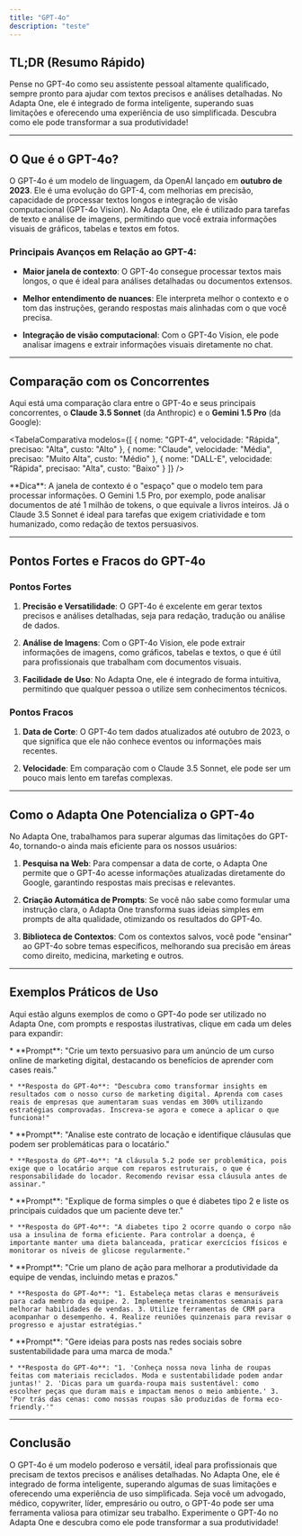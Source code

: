 ```yaml
---
title: "GPT-4o"
description: "teste"
---
```



## <Icon icon="bolt-lightning" size="18" /> TL;DR (Resumo Rápido)&#x20;

Pense no GPT-4o como seu assistente pessoal altamente qualificado, sempre pronto para ajudar com textos precisos e análises detalhadas. No Adapta One, ele é integrado de forma inteligente, superando suas limitações e oferecendo uma experiência de uso simplificada. Descubra como ele pode transformar a sua produtividade!

***

## &#x20;O Que é o GPT-4o?

O GPT-4o é um <Tooltip tip="Um modelo de linguagem é como um assistente digital muito inteligente que aprende a entender e gerar texto humano. Ele é treinado com enormes quantidades de textos para captar padrões e regras da linguagem, permitindo que responda perguntas, complete frases e até crie conteúdo novo de forma coerente e contextualizada.">modelo de linguagem</Tooltip>, da OpenAI lançado em **outubro de 2023**. Ele é uma evolução do GPT-4, com melhorias em precisão, capacidade de processar textos longos e integração de visão computacional (GPT-4o Vision). No Adapta One, ele é utilizado para tarefas de texto e análise de imagens, permitindo que você extraia informações visuais de gráficos, tabelas e textos em fotos.

### Principais Avanços em Relação ao GPT-4:

* **Maior janela de contexto**: O GPT-4o consegue processar textos mais longos, o que é ideal para análises detalhadas ou documentos extensos.

* **Melhor entendimento de nuances**: Ele interpreta melhor o contexto e o tom das instruções, gerando respostas mais alinhadas com o que você precisa.

* **Integração de visão computacional**: Com o GPT-4o Vision, ele pode analisar imagens e extrair informações visuais diretamente no chat.

***

## Comparação com os Concorrentes

Aqui está uma comparação clara entre o GPT-4o e seus principais concorrentes, o **Claude 3.5 Sonnet** (da Anthropic) e o **Gemini 1.5 Pro** (da Google):

<TabelaComparativa
  modelos={[
  { nome: "GPT-4", velocidade: "Rápida", precisao: "Alta", custo: "Alto" },
  { nome: "Claude", velocidade: "Média", precisao: "Muito Alta", custo: "Médio" },
  { nome: "DALL-E", velocidade: "Rápida", precisao: "Alta", custo: "Baixo" }
]}
/>

<Tip>
  **Dica**: A janela de contexto é o "espaço" que o modelo tem para processar informações. O Gemini 1.5 Pro, por exemplo, pode analisar documentos de até 1 milhão de tokens, o que equivale a livros inteiros. Já o Claude 3.5 Sonnet é ideal para tarefas que exigem criatividade e tom humanizado, como redação de textos persuasivos.
</Tip>

***

## Pontos Fortes e Fracos do GPT-4o

### Pontos Fortes <Icon icon="arrow-up-long" />

1. **Precisão e Versatilidade**: O GPT-4o é excelente em gerar textos precisos e análises detalhadas, seja para redação, tradução ou análise de dados.

2. **Análise de Imagens**: Com o GPT-4o Vision, ele pode extrair informações de imagens, como gráficos, tabelas e textos, o que é útil para profissionais que trabalham com documentos visuais.

3. **Facilidade de Uso**: No Adapta One, ele é integrado de forma intuitiva, permitindo que qualquer pessoa o utilize sem conhecimentos técnicos.

### Pontos Fracos <Icon icon="arrow-down-long" />

1. **Data de Corte**: O GPT-4o tem dados atualizados até outubro de 2023, o que significa que ele não conhece eventos ou informações mais recentes.

2. **Velocidade**: Em comparação com o Claude 3.5 Sonnet, ele pode ser um pouco mais lento em tarefas complexas.

***

## Como o Adapta One Potencializa o GPT-4o

No Adapta One, trabalhamos para superar algumas das limitações do GPT-4o, tornando-o ainda mais eficiente para os nossos usuários:

1. <Icon icon="globe-pointer" /> **Pesquisa na Web**: Para compensar a data de corte, o Adapta One permite que o GPT-4o acesse informações atualizadas diretamente do Google, garantindo respostas mais precisas e relevantes.

2. <Icon icon="wand-magic-sparkles" /> **Criação Automática de Prompts**: Se você não sabe como formular uma instrução clara, o Adapta One transforma suas ideias simples em prompts de alta qualidade, otimizando os resultados do GPT-4o.

3. <Icon icon="books-medical" /> **Biblioteca de Contextos**: Com os contextos salvos, você pode "ensinar" ao GPT-4o sobre temas específicos, melhorando sua precisão em áreas como direito, medicina, marketing e outros.

***

## Exemplos Práticos de Uso

Aqui estão alguns exemplos de como o GPT-4o pode ser utilizado no Adapta One, com prompts e respostas ilustrativas, clique em cada um deles para expandir:

<AccordionGroup>
  <Accordion title="1. Para Copywriters" defaultOpen={false} icon="pen">
    * **Prompt**: "Crie um texto persuasivo para um anúncio de um curso online de marketing digital, destacando os benefícios de aprender com cases reais."

    * **Resposta do GPT-4o**: "Descubra como transformar insights em resultados com o nosso curso de marketing digital. Aprenda com cases reais de empresas que aumentaram suas vendas em 300% utilizando estratégias comprovadas. Inscreva-se agora e comece a aplicar o que funciona!"
  </Accordion>

  <Accordion title="2. Para Advogados" defaultOpen={false} icon="scale-balanced">
    * **Prompt**: "Analise este contrato de locação e identifique cláusulas que podem ser problemáticas para o locatário."

    * **Resposta do GPT-4o**: "A cláusula 5.2 pode ser problemática, pois exige que o locatário arque com reparos estruturais, o que é responsabilidade do locador. Recomendo revisar essa cláusula antes de assinar."
  </Accordion>

  <Accordion title="3. Para Médicos" defaultOpen={false} icon="stethoscope">
    * **Prompt**: "Explique de forma simples o que é diabetes tipo 2 e liste os principais cuidados que um paciente deve ter."

    * **Resposta do GPT-4o**: "A diabetes tipo 2 ocorre quando o corpo não usa a insulina de forma eficiente. Para controlar a doença, é importante manter uma dieta balanceada, praticar exercícios físicos e monitorar os níveis de glicose regularmente."
  </Accordion>

  <Accordion title="4. Para Gestores" defaultOpen={false} icon="people-group">
    * **Prompt**: "Crie um plano de ação para melhorar a produtividade da equipe de vendas, incluindo metas e prazos."

    * **Resposta do GPT-4o**: "1. Estabeleça metas claras e mensuráveis para cada membro da equipe. 2. Implemente treinamentos semanais para melhorar habilidades de vendas. 3. Utilize ferramentas de CRM para acompanhar o desempenho. 4. Realize reuniões quinzenais para revisar o progresso e ajustar estratégias."
  </Accordion>

  <Accordion title="5. Para Criadores de Conteúdo" defaultOpen={false} icon="hashtag">
    * **Prompt**: "Gere ideias para posts nas redes sociais sobre sustentabilidade para uma marca de moda."

    * **Resposta do GPT-4o**: "1. 'Conheça nossa nova linha de roupas feitas com materiais reciclados. Moda e sustentabilidade podem andar juntas!' 2. 'Dicas para um guarda-roupa mais sustentável: como escolher peças que duram mais e impactam menos o meio ambiente.' 3. 'Por trás das cenas: como nossas roupas são produzidas de forma eco-friendly.'"
  </Accordion>
</AccordionGroup>

***

## <Icon icon="bullseye-pointer" size={18} /> Conclusão&#x20;

O GPT-4o é um modelo poderoso e versátil, ideal para profissionais que precisam de textos precisos e análises detalhadas. No Adapta One, ele é integrado de forma inteligente, superando algumas de suas limitações e oferecendo uma experiência de uso simplificada. Seja você um advogado, médico, copywriter, líder, empresário ou outro, o GPT-4o pode ser uma ferramenta valiosa para otimizar seu trabalho. Experimente o GPT-4o no Adapta One e descubra como ele pode transformar a sua produtividade!